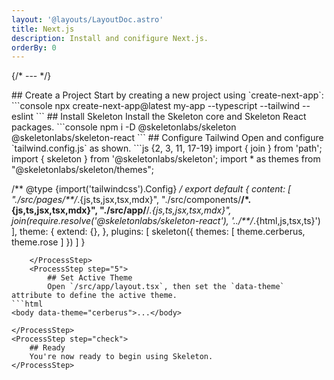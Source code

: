 ```yaml
---
layout: '@layouts/LayoutDoc.astro'
title: Next.js
description: Install and conifigure Next.js.
orderBy: 0
---
```




{/* --- */}

<Process>
    <ProcessStep step="1">
        ## Create a Project
        Start by creating a new project using `create-next-app`:
        ```console
        npx create-next-app@latest my-app --typescript --tailwind --eslint
        ```
    </ProcessStep>
    <ProcessStep step="2">
        ## Install Skeleton
        Install the Skeleton core and Skeleton React packages.
        ```console
        npm i -D @skeletonlabs/skeleton @skeletonlabs/skeleton-react
        ```
    </ProcessStep>
    <ProcessStep step="4">
        ## Configure Tailwind
        Open and configure `tailwind.config.js` as shown.
```js {2, 3, 11, 17-19}
import { join } from 'path';
import { skeleton } from '@skeletonlabs/skeleton';
import * as themes from "@skeletonlabs/skeleton/themes";

/** @type {import('tailwindcss').Config} */
export default {
    content: [
        "./src/pages/**/*.{js,ts,jsx,tsx,mdx}",
        "./src/components/**/*.{js,ts,jsx,tsx,mdx}",
        "./src/app/**/*.{js,ts,jsx,tsx,mdx}",
        join(require.resolve('@skeletonlabs/skeleton-react'), '../**/*.{html,js,tsx,ts}')
    ],
    theme: {
        extend: {},
    },
    plugins: [
        skeleton({
            themes: [ theme.cerberus, theme.rose ]
        })
    ]
}
```
    </ProcessStep>
    <ProcessStep step="5">
        ## Set Active Theme
        Open `/src/app/layout.tsx`, then set the `data-theme` attribute to define the active theme.
```html
<body data-theme="cerberus">...</body>
```
    </ProcessStep>
    <ProcessStep step="check">
        ## Ready
        You're now ready to begin using Skeleton.
    </ProcessStep>
</Process>